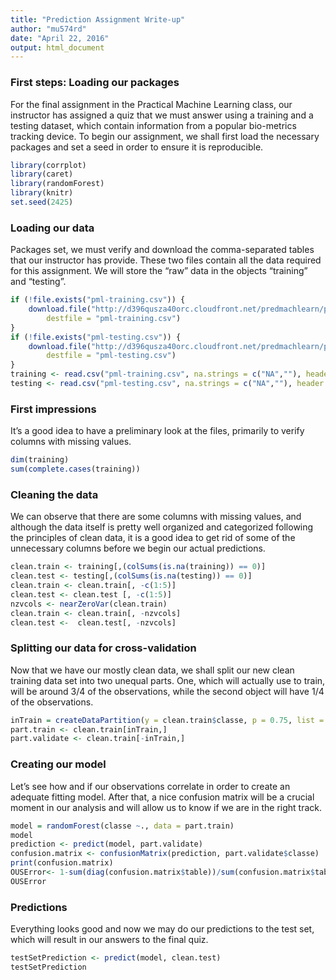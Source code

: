 ```yaml
---
title: "Prediction Assignment Write-up"
author: "mu574rd"
date: "April 22, 2016"
output: html_document
---
```

### First steps: Loading our packages

For the final assignment in the Practical Machine Learning class, our instructor has assigned a quiz that we must answer using a training and a testing dataset, which contain information from a popular bio-metrics tracking device. To begin our assignment, we shall first load the necessary packages and set a seed in order to ensure it is reproducible. 

```r
library(corrplot)
library(caret)
library(randomForest)
library(knitr)
set.seed(2425)
```

### Loading our data

Packages set, we must verify and download the comma-separated tables that our instructor has provide. These two files contain all the data required for this assignment. We will store the "raw" data in the objects "training" and "testing". 

```r
if (!file.exists("pml-training.csv")) {
    download.file("http://d396qusza40orc.cloudfront.net/predmachlearn/pml-training.csv", 
        destfile = "pml-training.csv")
}
if (!file.exists("pml-testing.csv")) {
    download.file("http://d396qusza40orc.cloudfront.net/predmachlearn/pml-testing.csv", 
        destfile = "pml-testing.csv")
}
training <- read.csv("pml-training.csv", na.strings = c("NA",""), header = TRUE)
testing <- read.csv("pml-testing.csv", na.strings = c("NA",""), header = TRUE)
```

### First impressions

It's a good idea to have a preliminary look at the files, primarily to verify columns with missing values. 

```r
dim(training)
sum(complete.cases(training))
```

### Cleaning the data

We can observe that there are some columns with missing values, and although the data itself is pretty well organized and categorized following the principles of clean data, it is a good idea to get rid of some of the unnecessary columns before we begin our actual predictions. 

```r
clean.train <- training[,(colSums(is.na(training)) == 0)]
clean.test <- testing[,(colSums(is.na(testing)) == 0)]
clean.train <- clean.train[, -c(1:5)]
clean.test <- clean.test [, -c(1:5)]
nzvcols <- nearZeroVar(clean.train)
clean.train <- clean.train[, -nzvcols]
clean.test <-  clean.test[, -nzvcols]
```

### Splitting our data for cross-validation

Now that we have our mostly clean data, we shall split our new clean training data set into two unequal parts. One, which will actually use to train, will be around 3/4 of the observations, while the second object will have 1/4 of the observations. 

```r
inTrain = createDataPartition(y = clean.train$classe, p = 0.75, list = FALSE)
part.train <- clean.train[inTrain,]
part.validate <- clean.train[-inTrain,]
```


### Creating our model

Let's see how and if our observations correlate in order to create an adequate fitting model. After that, a nice confusion matrix will be a crucial moment in our analysis and will allow us to know if we are in the right track. 

```r
model = randomForest(classe ~., data = part.train)
model
prediction <- predict(model, part.validate)
confusion.matrix <- confusionMatrix(prediction, part.validate$classe)
print(confusion.matrix)
OUSError<- 1-sum(diag(confusion.matrix$table))/sum(confusion.matrix$table)
OUSError
```

### Predictions

Everything looks good and now we may do our predictions to the test set, which will result in our answers to the final quiz. 

```r
testSetPrediction <- predict(model, clean.test)
testSetPrediction
```

